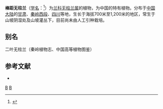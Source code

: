 {{Speciesbox 
| genus = Amitostigma
| species = bifoliatum
| authority = [[唐进|T. Tang]] et [[汪发缵|F. T. Wang]]
}}

'''棒距无柱兰'''（[[学名|学名]]：{{lang|la|''Amitostigma bifoliatum''}}<ref>{{lang|la|Ponerorchis_bifoliata}}</ref>）为[[兰科|兰科]][[无柱兰属|无柱兰属]]的植物，为中国的特有植物。分布于[[中国大陆|中国大陆]]的[[甘肃|甘肃]]、[[秦岭西段|秦岭西段]]、[[四川|四川]]等地，生长于海拔700米至1,200米的地区，常生于山坡阴湿处及山坡灌丛下，目前尚未由人工引种栽培。

== 别名 ==
二叶无柱兰（秦岭植物志、中国高等植物图鉴）

== 参考文献 ==
<div class="references-small">
* {{cite web| url =http://www.bioinfo.cn/db05/KmzwSpecies.php?action=view&id=14258| title =棒距无柱兰| work =《中国高等植物数据库全库》| publisher =中国科学院微生物研究所| author =昆明植物研究所| accessdate =2009-02-24| deadurl =yes| archiveurl =https://web.archive.org/web/20160305035955/http://www.bioinfo.cn/db05/KmzwSpecies.php?action=view&id=14258| archivedate =2016-03-05}}
</div>
{{Taxonbar|from=Q4746937}}

[[Category:无柱兰属|B]]
[[Category:中国特有兰花|B]]
